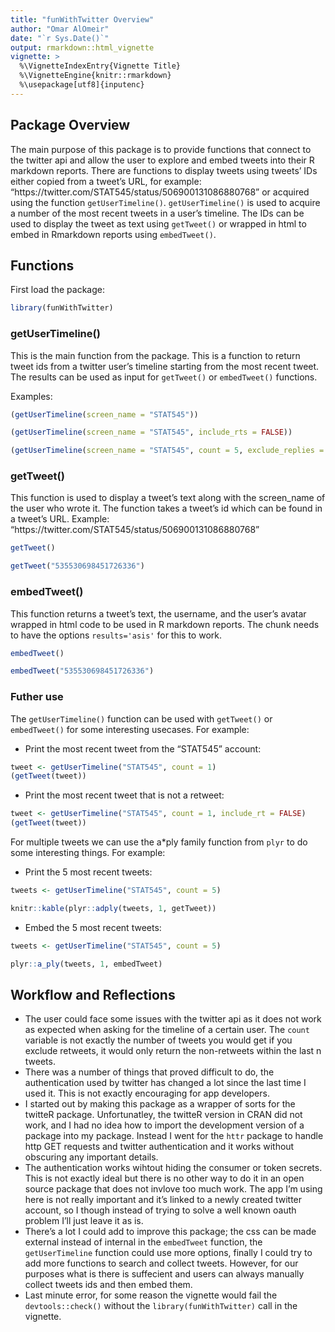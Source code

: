 ```yaml
---
title: "funWithTwitter Overview"
author: "Omar AlOmeir"
date: "`r Sys.Date()`"
output: rmarkdown::html_vignette
vignette: >
  %\VignetteIndexEntry{Vignette Title}
  %\VignetteEngine{knitr::rmarkdown}
  %\usepackage[utf8]{inputenc}
---
```


## Package Overview

The main purpose of this package is to provide functions that connect to the twitter api and allow the user to explore and embed tweets into their R markdown reports. There are functions to display tweets using tweets' IDs either copied from a tweet's URL, for example: "https://twitter.com/STAT545/status/506900131086880768" or acquired using the function `getUserTimeline()`. `getUserTimeline()` is used to acquire a number of the most recent tweets in a user's timeline. The IDs can be used to display the tweet as text using `getTweet()` or wrapped in html to embed in Rmarkdown reports using `embedTweet()`.

## Functions

First load the package:
```r
library(funWithTwitter)
```

### getUserTimeline()

This is the main function from the package. This is a function to return tweet ids from a twitter user's timeline starting from the most recent tweet.
The results can be used as input for `getTweet()` or `embedTweet()` functions.

Examples:
```r
(getUserTimeline(screen_name = "STAT545"))

(getUserTimeline(screen_name = "STAT545", include_rts = FALSE))

(getUserTimeline(screen_name = "STAT545", count = 5, exclude_replies = FALSE, include_rts = FALSE))
```

### getTweet()

This function is used to display a tweet's text along with the screen_name of the user who wrote it. The function takes a tweet's id which can be found in a tweet's URL. Example: "https://twitter.com/STAT545/status/506900131086880768"

```r
getTweet()

getTweet("535530698451726336")
```

### embedTweet()

This function returns a tweet's text, the username, and the user's avatar wrapped in html code to be used in R markdown reports. The chunk needs to have the options `results='asis'` for this to work.

```r
embedTweet()

embedTweet("535530698451726336")
```

### Futher use

The `getUserTimeline()` function can be used with `getTweet()` or `embedTweet()` for some interesting usecases. For example:

* Print the most recent tweet from the "STAT545" account:
```r
tweet <- getUserTimeline("STAT545", count = 1)
(getTweet(tweet))
```

* Print the most recent tweet that is not a retweet:
```r
tweet <- getUserTimeline("STAT545", count = 1, include_rt = FALSE)
(getTweet(tweet))
```

For multiple tweets we can use the a*ply family function from `plyr` to do some interesting things. For example:

* Print the 5 most recent tweets:
```r
tweets <- getUserTimeline("STAT545", count = 5)

knitr::kable(plyr::adply(tweets, 1, getTweet))
```

* Embed the 5 most recent tweets:
```r
tweets <- getUserTimeline("STAT545", count = 5)

plyr::a_ply(tweets, 1, embedTweet)
```

## Workflow and Reflections

* The user could face some issues with the twitter api as it does not work as expected when asking for the timeline of a certain user. The `count` variable is not exactly the number of tweets you would get if you exclude retweets, it would only return the non-retweets within the last n tweets.
* There was a number of things that proved difficult to do, the authentication used by twitter has changed a lot since the last time I used it. This is not exactly encouraging for app developers.
* I started out by making this package as a wrapper of sorts for the twitteR package. Unfortunatley, the twitteR version in CRAN did not work, and I had no idea how to import the development version of a package into my package. Instead I went for the `httr` package to handle http GET requests and twitter authentication and it works without obscuring any important details.
* The authentication works wihtout hiding the consumer or token secrets. This is not exactly ideal but there is no other way to do it in an open source package that does not invlove too much work. The app I'm using here is not really important and it's linked to a newly created twitter account, so I though instead of trying to solve a well known oauth problem I'll just leave it as is.
* There's a lot I could add to improve this package; the css can be made external instead of internal in the `embedTweet` function, the `getUserTimeline` function could use more options, finally I could try to add more functions to search and collect tweets. However, for our purposes what is there is suffecient and users can always manually collect tweets ids and then embed them.
* Last minute error, for some reason the vignette would fail the `devtools::check()` without the `library(funWithTwitter)` call in the vignette.
